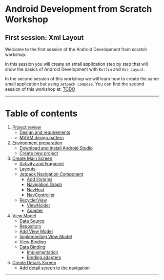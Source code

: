 # Android Development from Scratch Workshop

## First session: Xml Layout

Welcome to the first session of the Android Development from scratch workshop.

In this session you will create an small application step by step that will show the basics of Android Development with `Kotlin` and `Xml Layout`.

In the second session of this workshop we will learn how to create the same small application but using `Jetpack Compose`.
You can find the second session of this workshop at: <a href="TODO">TODO</a>

---

# Table of contents

1. [Project review](docs/project-review.mdx)
    - [Design and requirements](docs/project-review.mdx#desing-and-requirements)
    - [MVVM design pattern](docs/project-review.mdx#mvvm-design-pattern)
1. [Environment preparation](docs/environment-preparation.mdx)
    - [Download and install Android Studio](docs/environment-preparation.mdx#download-and-install-android-studio)
    - [Create new project](docs/environment-preparation.mdx#create-new-project)
1. [Create Main Screen](docs/create-main-screen.mdx)
    - [Activity and Fragment](docs/create-main-screen.mdx#activity-and-fragment)
    - [Layouts](docs/create-main-screen.mdx#layouts)
    - [Jetpack Navigation Component](docs/create-main-screen.mdx#jetpack-navigation-component)
        - [Add libraries](docs/create-main-screen.mdx#add-libraries)
        - [Navigation Graph](docs/create-main-screen.mdx#navigation-graph)
        - [NavHost](docs/create-main-screen.mdx#navhost)
        - [NavController](docs/create-main-screen.mdx#navcontroller)
    - [RecyclerView](docs/create-main-screen.mdx#recyclerview)
        - [ViewHolder](docs/create-main-screen.mdx#viewholder)
        - [Adapter](docs/create-main-screen.mdx#adapter)
1. [View Model](docs/view-model.mdx)
    - [Data Source](docs/view-model.mdx#data-source)
    - [Repository](docs/view-model.mdx#repository)
    - [Add View Model](docs/view-model.mdx#add-view-model)
    - [Implementing View Model](docs/view-model.mdx#implementing-view-model)
    - [View Binding](docs/view-model.mdx#view-binding)
    - [Data Binding](docs/view-model.mdx#data-binding)
        - [Implementation](docs/view-model.mdx#implementation)
        - [Binding adapters](docs/view-model.mdx#binding-adapters)
1. [Create Details Screen](docs/create-details-screen.mdx)
    - [Add detail screen to the navigation](docs/create-details-screen.mdx#add-detail-screen-to-the-navigation)

---
